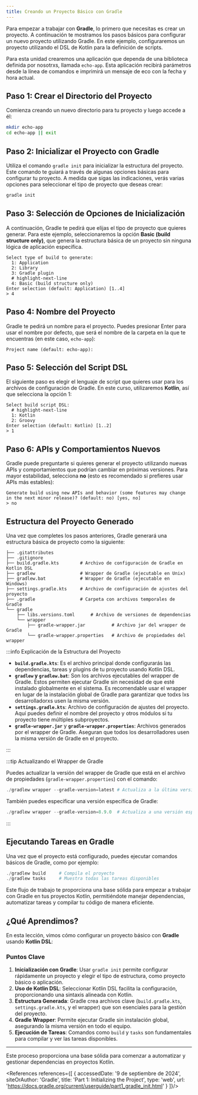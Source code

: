 ```yaml
---
title: Creando un Proyecto Básico con Gradle
---
```


<ReadingTime/>
<GitHubRepoLink repo={"echo-app-kt"} user={"r8vnhill"} addLineBreak={false} />
<GitHubRepoLink repo={"echo-lib-groovy"} user={"r8vnhill"} />

Para empezar a trabajar con **Gradle**, lo primero que necesitas es crear un proyecto. A continuación te mostramos los pasos básicos para configurar un nuevo proyecto utilizando Gradle. En este ejemplo, configuraremos un proyecto utilizando el DSL de Kotlin para la definición de scripts.

Para esta unidad crearemos una aplicación que dependa de una biblioteca definida por nosotrxs, llamada `echo-app`. Esta aplicación recibirá parámetros desde la línea de comandos e imprimirá un mensaje de eco con la fecha y hora actual.

## Paso 1: Crear el Directorio del Proyecto

Comienza creando un nuevo directorio para tu proyecto y luego accede a él:

```bash
mkdir echo-app
cd echo-app || exit
```

## Paso 2: Inicializar el Proyecto con Gradle

Utiliza el comando `gradle init` para inicializar la estructura del proyecto. Este comando te guiará a través de algunas opciones básicas para configurar tu proyecto. A medida que sigas las indicaciones, verás varias opciones para seleccionar el tipo de proyecto que deseas crear:

```bash
gradle init
```

## Paso 3: Selección de Opciones de Inicialización

A continuación, Gradle te pedirá que elijas el tipo de proyecto que quieres generar. Para este ejemplo, seleccionaremos la opción **Basic (build structure only)**, que genera la estructura básica de un proyecto sin ninguna lógica de aplicación específica.

```text
Select type of build to generate:
  1: Application
  2: Library
  3: Gradle plugin
  # highlight-next-line
  4: Basic (build structure only)
Enter selection (default: Application) [1..4]
> 4
```

## Paso 4: Nombre del Proyecto

Gradle te pedirá un nombre para el proyecto. Puedes presionar Enter para usar el nombre por defecto, que será el nombre de la carpeta en la que te encuentras (en este caso, `echo-app`):

```text
Project name (default: echo-app):
```

## Paso 5: Selección del Script DSL

El siguiente paso es elegir el lenguaje de script que quieres usar para los archivos de configuración de Gradle. En este curso, utilizaremos **Kotlin**, así que selecciona la opción 1:

```text
Select build script DSL:
  # highlight-next-line
  1: Kotlin
  2: Groovy
Enter selection (default: Kotlin) [1..2]
> 1
```

## Paso 6: APIs y Comportamientos Nuevos

Gradle puede preguntarte si quieres generar el proyecto utilizando nuevas APIs y comportamientos que podrían cambiar en próximas versiones. Para mayor estabilidad, selecciona **no** (esto es recomendado si prefieres usar APIs más estables):

```
Generate build using new APIs and behavior (some features may change in the next minor release)? (default: no) [yes, no]
> no
```

## Estructura del Proyecto Generado

Una vez que completes los pasos anteriores, Gradle generará una estructura básica de proyecto como la siguiente:

```text title="./echo-app/"
├── .gitattributes
├── .gitignore
├── build.gradle.kts        # Archivo de configuración de Gradle en Kotlin DSL
├── gradlew                 # Wrapper de Gradle (ejecutable en Unix)
├── gradlew.bat             # Wrapper de Gradle (ejecutable en Windows)
├── settings.gradle.kts     # Archivo de configuración de ajustes del proyecto
├── .gradle                 # Carpeta con archivos temporales de Gradle
└── gradle
    ├── libs.versions.toml      # Archivo de versiones de dependencias
    └── wrapper
        ├── gradle-wrapper.jar          # Archivo jar del wrapper de Gradle
        └── gradle-wrapper.properties   # Archivo de propiedades del wrapper
```

:::info Explicación de la Estructura del Proyecto

- **`build.gradle.kts`**: Es el archivo principal donde configurarás las dependencias, tareas y plugins de tu proyecto usando Kotlin DSL.
- **`gradlew` y `gradlew.bat`**: Son los archivos ejecutables del wrapper de Gradle. Estos permiten ejecutar Gradle sin necesidad de que esté instalado globalmente en el sistema. Es recomendable usar el wrapper en lugar de la instalación global de Gradle para garantizar que todxs lxs desarrolladorxs usen la misma versión.
- **`settings.gradle.kts`**: Archivo de configuración de ajustes del proyecto. Aquí puedes definir el nombre del proyecto y otros módulos si tu proyecto tiene múltiples subproyectos.
- **`gradle-wrapper.jar`** y **`gradle-wrapper.properties`**: Archivos generados por el wrapper de Gradle. Aseguran que todos los desarrolladores usen la misma versión de Gradle en el proyecto.

:::

:::tip Actualizando el Wrapper de Gradle

Puedes actualizar la versión del wrapper de Gradle que está en el archivo de propiedades (`gradle-wrapper.properties`) con el comando:

```powershell
./gradlew wrapper --gradle-version=latest # Actualiza a la última versión de Gradle
```

También puedes especificar una versión específica de Gradle:

```powershell
./gradlew wrapper --gradle-version=8.9.0  # Actualiza a una versión específica de Gradle
```

:::

## Ejecutando Tareas en Gradle

Una vez que el proyecto está configurado, puedes ejecutar comandos básicos de Gradle, como por ejemplo:

```powershell
./gradlew build     # Compila el proyecto
./gradlew tasks     # Muestra todas las tareas disponibles
```

Este flujo de trabajo te proporciona una base sólida para empezar a trabajar con Gradle en tus proyectos Kotlin, permitiéndote manejar dependencias, automatizar tareas y compilar tu código de manera eficiente.

## ¿Qué Aprendimos?

En esta lección, vimos cómo configurar un proyecto básico con **Gradle** usando **Kotlin DSL**:

### Puntos Clave

1. **Inicialización con Gradle**: Usar `gradle init` permite configurar rápidamente un proyecto y elegir el tipo de estructura, como proyecto básico o aplicación.
2. **Uso de Kotlin DSL**: Seleccionar Kotlin DSL facilita la configuración, proporcionando una sintaxis alineada con Kotlin.
3. **Estructura Generada**: Gradle crea archivos clave (`build.gradle.kts`, `settings.gradle.kts`, y el wrapper) que son esenciales para la gestión del proyecto.
4. **Gradle Wrapper**: Permite ejecutar Gradle sin instalación global, asegurando la misma versión en todo el equipo.
5. **Ejecución de Tareas**: Comandos como `build` y `tasks` son fundamentales para compilar y ver las tareas disponibles.

---

Este proceso proporciona una base sólida para comenzar a automatizar y gestionar dependencias en proyectos Kotlin.

<References references={[
    {
        accessedDate: '9 de septiembre de 2024',
        siteOrAuthor: 'Gradle',
        title: 'Part 1: Initializing the Project',
        type: 'web',
        url: 'https://docs.gradle.org/current/userguide/part1_gradle_init.html'
    }
]}/>
